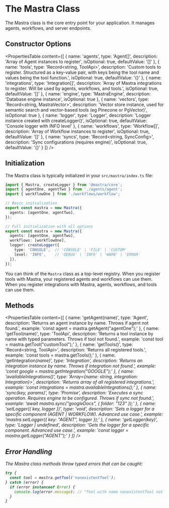 # The Mastra Class

The Mastra class is the core entry point for your application. It manages agents, workflows, and server endpoints.

## Constructor Options

<PropertiesTable
  content={[
    {
      name: 'agents',
      type: 'Agent[]',
      description: 'Array of Agent instances to register',
      isOptional: true,
      defaultValue: '[]'
    },
    {
      name: 'tools',
      type: 'Record<string, ToolApi>',
      description: 'Custom tools to register. Structured as a key-value pair, with keys being the tool name and values being the tool function.',
      isOptional: true,
      defaultValue: '{}'
    },
    {
      name: 'integrations',
      type: 'Integration[]',
      description: 'Array of Mastra integrations to register. Will be used by agents, workflows, and tools.',
      isOptional: true,
      defaultValue: '[]'
    },
    {
      name: 'engine',
      type: 'MastraEngine',
      description: 'Database engine instance',
      isOptional: true
    },
    {
      name: 'vectors',
      type: 'Record<string, MastraVector>',
      description: 'Vector store instance, used for semantic search and vector-based tools (eg Pinecone or PgVector)',
      isOptional: true
    },
    {
      name: 'logger',
      type: 'Logger',
      description: 'Logger instance created with createLogger()',
      isOptional: true,
      defaultValue: 'Console logger with INFO level'
    },
    {
      name: 'workflows',
      type: 'Workflow[]',
      description: 'Array of Workflow instances to register',
      isOptional: true,
      defaultValue: '[]'
    },
    {
      name: 'syncs',
      type: 'Record<string, SyncConfig>',
      description: 'Sync configurations (requires engine)',
      isOptional: true,
      defaultValue: '{}'
    }
  ]}
/>

## Initialization

The Mastra class is typically initialized in your `src/mastra/index.ts` file:

```typescript
import { Mastra, createLogger } from '@mastra/core';
import { agentOne, agentTwo } from './agents/agent';
import { workflowOne } from './workflows/workflow';

// Basic initialization
export const mastra = new Mastra({
  agents: [agentOne, agentTwo],
});

// Full initialization with all options
export const mastra = new Mastra({
  agents: [agentOne, agentTwo],
  workflows: [workflowOne],
  logger: createLogger({
    type: 'CONSOLE',  // 'CONSOLE' | 'FILE' | 'CUSTOM'
    level: 'INFO',    // 'DEBUG' | 'INFO' | 'WARN' | 'ERROR'
  }),
});
```

You can think of the `Mastra` class as a top-level registry. When you register tools with Mastra, your registered agents and workflows can use them. When you register integrations with Mastra, agents, workflows, and tools can use them.

## Methods

<PropertiesTable
  content={[
    {
      name: 'getAgent(name)',
      type: 'Agent',
      description: 'Returns an agent instance by name. Throws if agent not found.',
      example: 'const agent = mastra.getAgent("agentOne");'
    },
    {
      name: 'getTool<T>(name)',
      type: 'ToolApi',
      description: 'Returns a tool instance by name with typed parameters. Throws if tool not found.',
      example: 'const tool = mastra.getTool("customTool");'
    },
    {
      name: 'getTools()',
      type: 'Record<string, ToolApi>',
      description: 'Returns all registered tools.',
      example: 'const tools = mastra.getTools();'
    },
    {
      name: 'getIntegration<I>(name)',
      type: 'Integration',
      description: 'Returns an integration instance by name. Throws if integration not found.',
      example: 'const google = mastra.getIntegration("GOOGLE");'
    },
    {
      name: 'availableIntegrations()',
      type: 'Array<{name: string, integration: Integration}>',
      description: 'Returns array of all registered integrations.',
      example: 'const integrations = mastra.availableIntegrations();'
    },
    {
      name: 'sync<K>(key, params)',
      type: 'Promise<void>',
      description: 'Executes a sync operation. Requires engine to be configured. Throws if sync not found.',
      example: 'await mastra.sync("googleDocs", { folder: "123" });'
    },
    {
      name: 'setLogger({ key, logger })',
      type: 'void',
      description: 'Sets a logger for a specific component (AGENT | WORKFLOW). Advanced use case.',
      example: 'mastra.setLogger({ key: "AGENT", logger });'
    },
    {
      name: 'getLogger(key)',
      type: 'Logger | undefined',
      description: 'Gets the logger for a specific component. Advanced use case.',
      example: 'const logger = mastra.getLogger("AGENT");'
    }
  ]}
/>

## Error Handling

The Mastra class methods throw typed errors that can be caught:

```typescript
try {
  const tool = mastra.getTool('nonexistentTool');
} catch (error) {
  if (error instanceof Error) {
    console.log(error.message); // "Tool with name nonexistentTool not found"
  }
}
```
